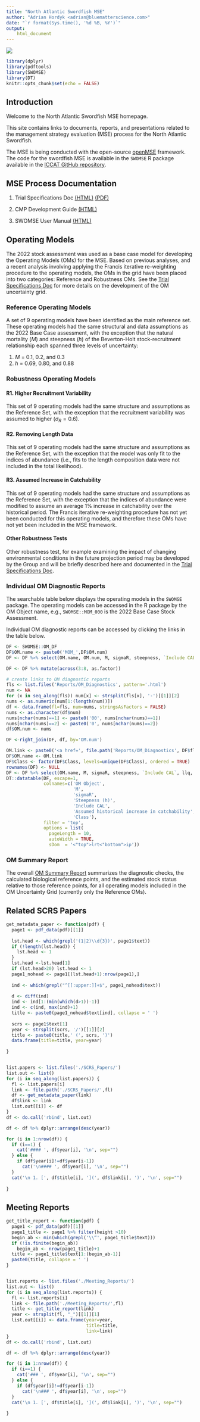 ```yaml
---
title: "North Atlantic Swordfish MSE"
author: "Adrian Hordyk <adrian@bluematterscience.com>"
date: "`r format(Sys.time(), '%d %B, %Y')`"
output: 
    html_document
---
```


![](../img/220px-Xiphias_gladius2.jpg)

```{=html}
<style>
  .col2 {
    columns: 2 200px;         /* number of columns and width in pixels*/
    -webkit-columns: 2 200px; /* chrome, safari */
    -moz-columns: 2 200px;    /* firefox */
  }
  .col3 {
    columns: 3 100px;
    -webkit-columns: 3 100px;
    -moz-columns: 3 100px;
  }
  .col4 {
    columns: 4 100px;
    -webkit-columns: 4 100px;
    -moz-columns: 4 100px;
  }
</style>
```
```r
library(dplyr)
library(pdftools)
library(SWOMSE)
library(DT)
knitr::opts_chunk$set(echo = FALSE)


```

## Introduction

Welcome to the North Atlantic Swordfish MSE homepage.

This site contains links to documents, reports, and presentations related to the management strategy evaluation (MSE) process for the North Atlantic Swordfish.

The MSE is being conducted with the open-source [openMSE](https://openmse.com/) framework. The code for the swordfish MSE is available in the `SWOMSE` R package available in the [ICCAT GitHub repository](https://github.com/ICCAT/nswo-mse).


## MSE Process Documentation

1. Trial Specifications Doc [(HTML)](TS/Trial_Specs.html) [(PDF)](TS/Trial_Specs.pdf)

2. CMP Development Guide [(HTML)](cMPdevelopment/CMP-Development-Guide.html)

3. SWOMSE User Manual [(HTML)](UserManual/User_Manual.html)


## Operating Models

The 2022 stock assessment was used as a base case model for developing the Operating Models (OMs) for the MSE. Based on previous analyses, and a recent analysis involving applying the Francis iterative re-weighting procedure to the operating models, the OMs in the grid have been placed into two categories: Reference and Robustness OMs. See the [Trial Specifications Doc](TS/Trial_Specs.html) for more details on the development of the OM uncertainty grid. 

### Reference Operating Models

A set of 9 operating models have been identified as the main reference set. These operating models had the same structural and data assumptions as the 2022 Base Case assessment, with the exception that the natural mortality (*M*) and steepness (*h*) of the Beverton-Holt stock-recruitment relationship each spanned three levels of uncertainty:

1. *M* = 0.1, 0.2, and 0.3
2. *h* = 0.69, 0.80, and 0.88

### Robustness Operating Models 

#### R1. Higher Recruitment Variability

This set of 9 operating models had the same structure and assumptions as the Reference Set, with the exception that the recruitment variability was assumed to higher $(\sigma_R = 0.6)$.

#### R2. Removing Length Data 

This set of 9 operating models had the same structure and assumptions as the Reference Set, with the exception that the model was only fit to the indices of abundance (i.e., fits to the length composition data were not included in the total likelihood).

#### R3. Assumed Increase in Catchability

This set of 9 operating models had the same structure and assumptions as the Reference Set, with the exception that the indices of abundance were modified to assume an average 1% increase in catchability over the historical period. The Francis iterative re-weighting procedure has not yet been conducted for this operating models, and therefore these OMs have not yet been included in the MSE framework. 

#### Other Robustness Tests

Other robustness test, for example examining the impact of changing environmental conditions in the future projection period may be developed by the Group and will be briefly described here and documented in the [Trial Specifications Doc](TS/Trial_Specs.html).


### Individual OM Diagnostic Reports

The searchable table below displays the operating models in the `SWOMSE` package. The operating models can be accessed in the R package by the OM Object name, e.g., `SWOMSE::MOM_000` is the 2022 Base Case Stock Assessment.

Individual OM diagnostic reports can be accessed by clicking the links in the table below. 

```r
DF <- SWOMSE::OM_DF
DF$OM.name <- paste0('MOM_',DF$OM.num)
DF <- DF %>% select(OM.name, OM.num, M, sigmaR, steepness, `Include CAL`, llq, Class)

DF <- DF %>% mutate(across(3:8, as.factor))

# create links to OM diagnostic reports
fls <- list.files('Reports/OM_Diagnostics', pattern='.html')
num <- NA
for (x in seq_along(fls)) num[x] <- strsplit(fls[x], '-')[[1]][2]
nums <- as.numeric(num[1:(length(num))])
df <- data.frame(fl=fls, num=nums, stringsAsFactors = FALSE)
nums <- as.character(df$num)
nums[nchar(nums)==1] <- paste0('00', nums[nchar(nums)==1])
nums[nchar(nums)==2] <- paste0('0', nums[nchar(nums)==2])
df$OM.num <- nums

DF <-right_join(DF, df, by='OM.num')

OM.link <- paste0('<a href=', file.path('Reports/OM_Diagnostics', DF$fl), '> ', DF$OM.name , ' </a>')
DF$OM.name <- OM.link
DF$Class <- factor(DF$Class, levels=unique(DF$Class), ordered = TRUE)
rownames(DF) <- NULL
DF <- DF %>% select(OM.name, M, sigmaR, steepness, `Include CAL`, llq, Class)
DT::datatable(DF, escape=1,
              colnames=c('OM Object',
                         'M',
                         'sigmaR',
                         'Steepness (h)',
                         'Include CAL',
                         'Assumed historical increase in catchability',
                         'Class'),
              filter = 'top',
              options = list(
                pageLength = 10, 
                autoWidth = TRUE,
                sDom  = '<"top">lrt<"bottom">ip'))

```

### OM Summary Report

The overall [OM Summary Report](Reports/OM_Summary/2022/OM_Summary_Report.html) summarizes the diagnostic checks, the calculated biological reference points, and the estimated stock status relative to those reference points, for all operating models included in the OM Uncertainty Grid (currently only the Reference OMs).  



## Related SCRS Papers

```r

get_metadata_paper <- function(pdf) {
  page1 <- pdf_data(pdf)[[1]]
  
  lst.head <- which(grepl('(1|2)\\d{3})', page1$text))
  if (!length(lst.head)) {
    lst.head <- 1
  }
  lst.head <-lst.head[1]
  if (lst.head>20) lst.head <- 1
  page1_nohead <- page1[(lst.head+1):nrow(page1),]
  
  ind <- which(grepl("^[[:upper:]]+$", page1_nohead$text))
  
  d <- diff(ind)
  ind <- ind[1:(min(which(d>1))-1)]
  ind <- c(ind, max(ind)+1)
  title <- paste0(page1_nohead$text[ind], collapse = ' ')
  
  scrs <- page1$text[1]
  year <- strsplit(scrs, '/')[[1]][2]
  title <- paste0(title,' (', scrs, ')')
  data.frame(title=title, year=year)
  
}


list.papers <- list.files('./SCRS_Papers/')
list.out <- list()
for (i in seq_along(list.papers)) {
  fl <- list.papers[i]
  link <- file.path('./SCRS_Papers/',fl)
  df <- get_metadata_paper(link)
  df$link <- link
  list.out[[i]] <- df
}
df <- do.call('rbind', list.out)

df <- df %>% dplyr::arrange(desc(year))

for (i in 1:nrow(df)) {
  if (i==1) {
    cat('#### ', df$year[i], '\n', sep="")
  } else {
    if (df$year[i]!=df$year[i-1])
      cat('\n#### ', df$year[i], '\n', sep="")
  }
  cat('\n 1. [', df$title[i], '](', df$link[i], ')', '\n', sep="")
  
}

```


## Meeting Reports


```r

get_title_report <- function(pdf) {
  page1 <- pdf_data(pdf)[[1]]
  page1_title <- page1 %>% filter(height >10) 
  begin_ab <- min(which(grepl('\\“', page1_title$text)))
  if (!is.finite(begin_ab))
    begin_ab <- nrow(page1_title)+1
  title <- page1_title$text[1:(begin_ab-1)]
  paste0(title, collapse = ' ')
}


list.reports <- list.files('./Meeting_Reports/')
list.out <- list()
for (i in seq_along(list.reports)) {
  fl <- list.reports[i]
  link <- file.path('./Meeting_Reports/',fl)
  title <- get_title_report(link)
  year <- strsplit(fl, "_")[[1]][1]
  list.out[[i]] <- data.frame(year=year,
                              title=title,
                              link=link)
}
df <- do.call('rbind', list.out)

df <- df %>% dplyr::arrange(desc(year))

for (i in 1:nrow(df)) {
  if (i==1) {
    cat('### ', df$year[i], '\n', sep="")
  } else {
    if (df$year[i]!=df$year[i-1])
      cat('\n### ', df$year[i], '\n', sep="")
  }
  cat('\n 1. [', df$title[i], '](', df$link[i], ')', '\n', sep="")
  
}

```


<br>
<br>
